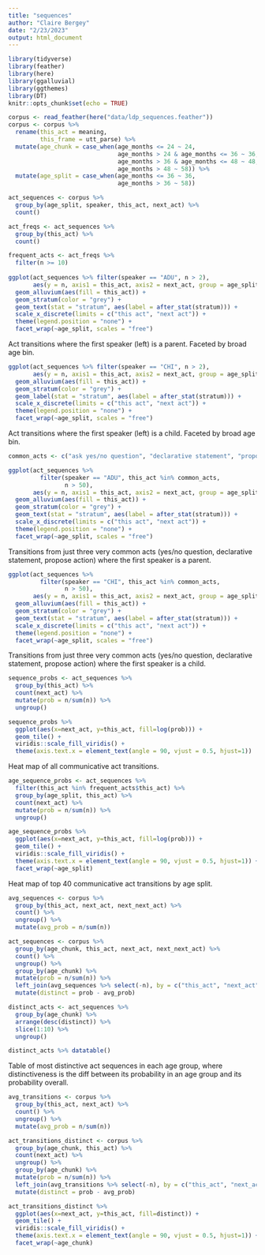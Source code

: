 ```yaml
---
title: "sequences"
author: "Claire Bergey"
date: "2/23/2023"
output: html_document
---
```


```r
library(tidyverse)
library(feather)
library(here)
library(ggalluvial)
library(ggthemes)
library(DT)
knitr::opts_chunk$set(echo = TRUE)
```

```r
corpus <- read_feather(here("data/ldp_sequences.feather"))
corpus <- corpus %>%
  rename(this_act = meaning,
         this_frame = utt_parse) %>%
  mutate(age_chunk = case_when(age_months <= 24 ~ 24,
                               age_months > 24 & age_months <= 36 ~ 36,
                               age_months > 36 & age_months <= 48 ~ 48,
                               age_months > 48 ~ 58)) %>%
  mutate(age_split = case_when(age_months <= 36 ~ 36,
                               age_months > 36 ~ 58))
```

```r
act_sequences <- corpus %>%
  group_by(age_split, speaker, this_act, next_act) %>%
  count()

act_freqs <- act_sequences %>%
  group_by(this_act) %>%
  count()

frequent_acts <- act_freqs %>%
  filter(n >= 10)
  
ggplot(act_sequences %>% filter(speaker == "ADU", n > 2),
       aes(y = n, axis1 = this_act, axis2 = next_act, group = age_split)) +
  geom_alluvium(aes(fill = this_act)) +
  geom_stratum(color = "grey") + 
  geom_text(stat = "stratum", aes(label = after_stat(stratum))) +
  scale_x_discrete(limits = c("this act", "next act")) + 
  theme(legend.position = "none") +
  facet_wrap(~age_split, scales = "free")
```

Act transitions where the first speaker (left) is a parent. Faceted by broad age bin.

```r
ggplot(act_sequences %>% filter(speaker == "CHI", n > 2),
       aes(y = n, axis1 = this_act, axis2 = next_act, group = age_split)) +
  geom_alluvium(aes(fill = this_act)) +
  geom_stratum(color = "grey") + 
  geom_label(stat = "stratum", aes(label = after_stat(stratum))) +
  scale_x_discrete(limits = c("this act", "next act")) + 
  theme(legend.position = "none") +
  facet_wrap(~age_split, scales = "free")
```

Act transitions where the first speaker (left) is a child. Faceted by broad age bin.

```r
common_acts <- c("ask yes/no question", "declarative statement", "propose action")

ggplot(act_sequences %>% 
         filter(speaker == "ADU", this_act %in% common_acts,
                n > 50),
       aes(y = n, axis1 = this_act, axis2 = next_act, group = age_split)) +
  geom_alluvium(aes(fill = this_act)) +
  geom_stratum(color = "grey") + 
  geom_text(stat = "stratum", aes(label = after_stat(stratum))) +
  scale_x_discrete(limits = c("this act", "next act")) + 
  theme(legend.position = "none") +
  facet_wrap(~age_split, scales = "free")
```

Transitions from just three very common acts (yes/no question, declarative statement, propose action) where the first speaker is a parent.

```r
ggplot(act_sequences %>% 
         filter(speaker == "CHI", this_act %in% common_acts,
                n > 50),
       aes(y = n, axis1 = this_act, axis2 = next_act, group = age_split)) +
  geom_alluvium(aes(fill = this_act)) +
  geom_stratum(color = "grey") + 
  geom_text(stat = "stratum", aes(label = after_stat(stratum))) +
  scale_x_discrete(limits = c("this act", "next act")) + 
  theme(legend.position = "none") +
  facet_wrap(~age_split, scales = "free")
```

Transitions from just three very common acts (yes/no question, declarative statement, propose action) where the first speaker is a child.


```r
sequence_probs <- act_sequences %>%
  group_by(this_act) %>%
  count(next_act) %>%
  mutate(prob = n/sum(n)) %>%
  ungroup()

sequence_probs %>% 
  ggplot(aes(x=next_act, y=this_act, fill=log(prob))) + 
  geom_tile() +
  viridis::scale_fill_viridis() +
  theme(axis.text.x = element_text(angle = 90, vjust = 0.5, hjust=1))
```

Heat map of all communicative act transitions.

```r
age_sequence_probs <- act_sequences %>%
  filter(this_act %in% frequent_acts$this_act) %>%
  group_by(age_split, this_act) %>%
  count(next_act) %>%
  mutate(prob = n/sum(n)) %>%
  ungroup()

age_sequence_probs %>% 
  ggplot(aes(x=next_act, y=this_act, fill=log(prob))) + 
  geom_tile() +
  viridis::scale_fill_viridis() +
  theme(axis.text.x = element_text(angle = 90, vjust = 0.5, hjust=1)) +
  facet_wrap(~age_split)
```

Heat map of top 40 communicative act transitions by age split.

```r
avg_sequences <- corpus %>%
  group_by(this_act, next_act, next_next_act) %>%
  count() %>%
  ungroup() %>%
  mutate(avg_prob = n/sum(n))

act_sequences <- corpus %>%
  group_by(age_chunk, this_act, next_act, next_next_act) %>%
  count() %>%
  ungroup() %>%
  group_by(age_chunk) %>%
  mutate(prob = n/sum(n)) %>%
  left_join(avg_sequences %>% select(-n), by = c("this_act", "next_act", "next_next_act"))%>%
  mutate(distinct = prob - avg_prob)

distinct_acts <- act_sequences %>%
  group_by(age_chunk) %>%
  arrange(desc(distinct)) %>%
  slice(1:10) %>%
  ungroup() 

distinct_acts %>% datatable()
```

Table of most distinctive act sequences in each age group, where distinctiveness is the diff between its probability in an age group and its probability overall.

```r
avg_transitions <- corpus %>%
  group_by(this_act, next_act) %>%
  count() %>%
  ungroup() %>%
  mutate(avg_prob = n/sum(n))

act_transitions_distinct <- corpus %>%
  group_by(age_chunk, this_act) %>%
  count(next_act) %>%
  ungroup() %>%
  group_by(age_chunk) %>%
  mutate(prob = n/sum(n)) %>%
  left_join(avg_transitions %>% select(-n), by = c("this_act", "next_act"))%>%
  mutate(distinct = prob - avg_prob)

act_transitions_distinct %>% 
  ggplot(aes(x=next_act, y=this_act, fill=distinct)) + 
  geom_tile() +
  viridis::scale_fill_viridis() +
  theme(axis.text.x = element_text(angle = 90, vjust = 0.5, hjust=1)) +
  facet_wrap(~age_chunk)
```

